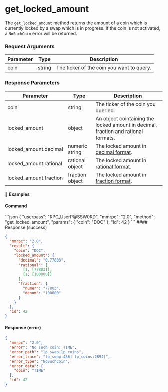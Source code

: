 
# get\_locked\_amount

The `get_locked_amount` method returns the amount of a coin which is currently locked by a swap which is in progress. If the coin is not activated, a `NoSuchCoin` error will be returned.

### Request Arguments

| Parameter | Type   | Description                               |
| --------- | ------ | ----------------------------------------- |
| coin      | string | The ticker of the coin you want to query. |

### Response Parameters

| Parameter               | Type            | Description                                                                                      |
| ----------------------- | --------------- | ------------------------------------------------------------------------------------------------ |
| coin                    | string          | The ticker of the coin you queried.                                                              |
| locked\_amount          | object          | An object cointaining the locked amount in decimal, fraction and rational formats.               |
| locked\_amount.decimal  | numeric string  | The locked amount in [decimal format](https://www.mathsisfun.com/definitions/decimal.html).      |
| locked\_amount.rational | rational object | The locked amount in [rational format](/komodo-defi-framework/api/legacy/rational_number_note/). |
| locked\_amount.fraction | fraction object | The locked amount in [fraction format](https://www.mathsisfun.com/definitions/fraction.html).    |

#### 📌 Examples

#### Command

<CodeGroup title="" tag="POST" label="get_locked_amount" mm2MethodDecorate="true">
  ```json
  {
    "userpass": "RPC_UserP@SSW0RD",
    "mmrpc": "2.0",
    "method": "get_locked_amount",
    "params": {
      "coin": "DOC"
    },
    "id": 42
  }
  ```
</CodeGroup>

<CollapsibleSection expandedText="Hide Response" collapsedText="Show Response">
  #### Response (success)

  ```json
  {
    "mmrpc": "2.0",
    "result": {
      "coin": "DOC",
      "locked_amount": {
        "decimal": "0.77803",
        "rational": [
          [1, [77803]],
          [1, [100000]]
        ],
        "fraction": {
          "numer": "77803",
          "denom": "100000"
        }
      }
    },
    "id": 42
  }
  ```

  #### Response (error)

  ```json
  {
    "mmrpc": "2.0",
    "error": "No such coin: TIME",
    "error_path": "lp_swap.lp_coins",
    "error_trace": "lp_swap:486] lp_coins:2894]",
    "error_type": "NoSuchCoin",
    "error_data": {
      "coin": "TIME"
    },
    "id": 42
  }
  ```
</CollapsibleSection>
